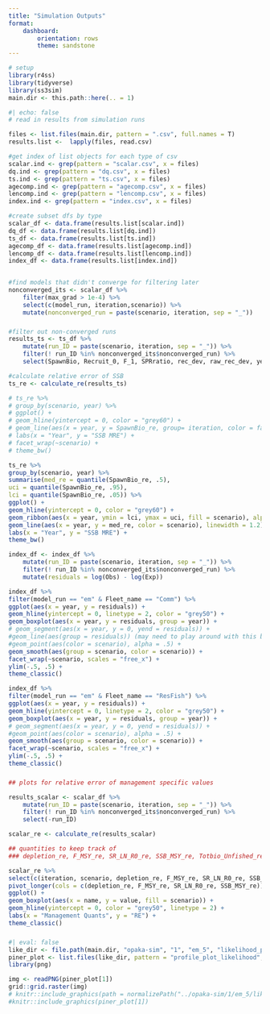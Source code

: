 ```yaml
---
title: "Simulation Outputs"
format: 
    dashboard:
        orientation: rows
        theme: sandstone
---
```



```r
# setup 
library(r4ss)
library(tidyverse)
library(ss3sim)
main.dir <- this.path::here(.. = 1)
```

```r
#| echo: false
# read in results from simulation runs

files <- list.files(main.dir, pattern = ".csv", full.names = T)
results.list <-  lapply(files, read.csv)

#get index of list objects for each type of csv
scalar.ind <- grep(pattern = "scalar.csv", x = files)
dq.ind <- grep(pattern = "dq.csv", x = files)
ts.ind <- grep(pattern = "ts.csv", x = files)
agecomp.ind <- grep(pattern = "agecomp.csv", x = files)
lencomp.ind <- grep(pattern = "lencomp.csv", x = files)
index.ind <- grep(pattern = "index.csv", x = files)

#create subset dfs by type
scalar_df <- data.frame(results.list[scalar.ind])
dq_df <- data.frame(results.list[dq.ind])
ts_df <- data.frame(results.list[ts.ind])
agecomp_df <- data.frame(results.list[agecomp.ind])
lencomp_df <- data.frame(results.list[lencomp.ind])
index_df <- data.frame(results.list[index.ind])


#find models that didn't converge for filtering later
nonconverged_its <- scalar_df %>% 
    filter(max_grad > 1e-4) %>% 
    select(c(model_run, iteration,scenario)) %>% 
    mutate(nonconverged_run = paste(scenario, iteration, sep = "_"))
```

### 
```r
#filter out non-converged runs
results_ts <- ts_df %>% 
    mutate(run_ID = paste(scenario, iteration, sep = "_")) %>% 
    filter(! run_ID %in% nonconverged_its$nonconverged_run) %>% 
    select(SpawnBio, Recruit_0, F_1, SPRratio, rec_dev, raw_rec_dev, year, model_run, iteration, scenario)

#calculate relative error of SSB
ts_re <- calculate_re(results_ts)

# ts_re %>%
# group_by(scenario, year) %>% 
# ggplot() +
# geom_hline(yintercept = 0, color = "grey60") +
# geom_line(aes(x = year, y = SpawnBio_re, group= iteration, color = factor(iteration)), linewidth = 1.2) +
# labs(x = "Year", y = "SSB MRE") + 
# facet_wrap(~scenario) +
# theme_bw()

ts_re %>%
group_by(scenario, year) %>% 
summarise(med_re = quantile(SpawnBio_re, .5),
uci = quantile(SpawnBio_re, .95),
lci = quantile(SpawnBio_re, .05)) %>% 
ggplot() +
geom_hline(yintercept = 0, color = "grey60") +
geom_ribbon(aes(x = year, ymin = lci, ymax = uci, fill = scenario), alpha = .5) + 
geom_line(aes(x = year, y = med_re, color = scenario), linewidth = 1.2) +
labs(x = "Year", y = "SSB MRE") + 
theme_bw()

```


```r
index_df <- index_df %>% 
    mutate(run_ID = paste(scenario, iteration, sep = "_")) %>% 
    filter(! run_ID %in% nonconverged_its$nonconverged_run) %>% 
    mutate(residuals = log(Obs) - log(Exp))

index_df %>%
filter(model_run == "em" & Fleet_name == "Comm") %>%
ggplot(aes(x = year, y = residuals)) + 
geom_hline(yintercept = 0, linetype = 2, color = "grey50") +
geom_boxplot(aes(x = year, y = residuals, group = year)) +
# geom_segment(aes(x = year, y = 0, yend = residuals)) +
#geom_line(aes(group = residuals)) (may need to play around with this but should make it so you don't need segments)
#geom_point(aes(color = scenario), alpha = .5) + 
geom_smooth(aes(group = scenario, color = scenario)) +
facet_wrap(~scenario, scales = "free_x") + 
ylim(-.5, .5) +
theme_classic()

index_df %>%
filter(model_run == "em" & Fleet_name == "ResFish") %>%
ggplot(aes(x = year, y = residuals)) + 
geom_hline(yintercept = 0, linetype = 2, color = "grey50") +
geom_boxplot(aes(x = year, y = residuals, group = year)) +
# geom_segment(aes(x = year, y = 0, yend = residuals)) +
#geom_point(aes(color = scenario), alpha = .5) + 
geom_smooth(aes(group = scenario, color = scenario)) +
facet_wrap(~scenario, scales = "free_x") + 
ylim(-.5, .5) +
theme_classic()

```

###
```r
## plots for relative error of management specific values 

results_scalar <- scalar_df %>%  
    mutate(run_ID = paste(scenario, iteration, sep = "_")) %>% 
    filter(! run_ID %in% nonconverged_its$nonconverged_run) %>% 
    select(-run_ID)

scalar_re <- calculate_re(results_scalar)

## quantities to keep track of 
### depletion_re, F_MSY_re, SR_LN_R0_re, SSB_MSY_re, Totbio_Unfished_re

scalar_re %>% 
select(c(iteration, scenario, depletion_re, F_MSY_re, SR_LN_R0_re, SSB_MSY_re)) %>%
pivot_longer(cols = c(depletion_re, F_MSY_re, SR_LN_R0_re, SSB_MSY_re)) %>% 
ggplot() +
geom_boxplot(aes(x = name, y = value, fill = scenario)) + 
geom_hline(yintercept = 0, color = "grey50", linetype = 2) +
labs(x = "Management Quants", y = "RE") + 
theme_classic()


```

### 

```r
#| eval: false
like_dir <- file.path(main.dir, "opaka-sim", "1", "em_5", "likelihood_prof")
piner_plot <- list.files(like_dir, pattern = "profile_plot_likelihood", full.names = T)
library(png)

img <- readPNG(piner_plot[1])
grid::grid.raster(img)
# knitr::include_graphics(path = normalizePath("../opaka-sim/1/em_5/likelihood_prof/profile_plot_likelihood.png"))
#knitr::include_graphics(piner_plot[1])
 

```

